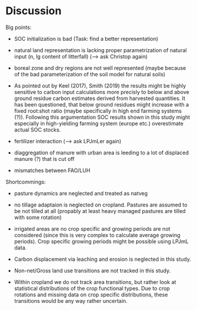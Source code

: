 # Discussion

Big points:

- SOC initialization is bad (Task: find a better representation)

- natural land representation is lacking proper  parametrization of natural input (n, lg content of litterfall) (--> ask Christop again)

- boreal zone and dry regions are not well represented (maybe because of the bad parameterization of the soil model for natural soils)

- As pointed out by Keel (2017), Smith (2019) the results might be highly sensitive to carbon input calculations more precisly to below and above ground residue carbon estimates derived from harvested quantities. It has been questioned, that below ground residues might increase with a fixed root:shot ratio (maybe specifically in high end farming systems (?)). Following this argumentation SOC results shown in this study might especially in high-yielding farming system (europe etc.) overestimate actual SOC stocks.

- fertilizer interaction (--> ask LPJmLer again)

- diaggregation of manure with urban area is leeding to a lot of displaced manure (?) that is cut off

- mismatches between FAO/LUH




Shortcommings:

- pasture dynamics are neglected and treated as natveg

- no tillage adaptaion is neglected on cropland. Pastures are assumed to be not tilled at all (propably at least heavy managed pastures are tilled with some rotation)

- irrigated areas are no crop specific and growing periods are not considered (since this is very complex to calculate average growing periods). Crop specific growing periods might be possible using LPJmL data.

- Carbon displacement via leaching and erosion is neglected in this study.

- Non-net/Gross land use transitions are not tracked in this study.

- Within cropland we do not track area transitions, but rather look at statistical distributions of the crop functional types. Due to crop rotations and missing data on crop specific distributions, these transitions would be any way rather uncertain.
